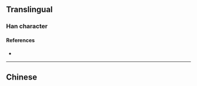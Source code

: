 {{character info/new}}
{{also|滌}}
==Translingual==

===Han character===
{{Han char|rn=85|rad=水|as=07|sn=10|four=|canj=EHED|ids=⿰氵条}}

====References====
* {{Han ref|kx=0627.311|hdz=31631.050|uh=6DA4|ud=28068}}

----

==Chinese==
{{zh-see|滌}}